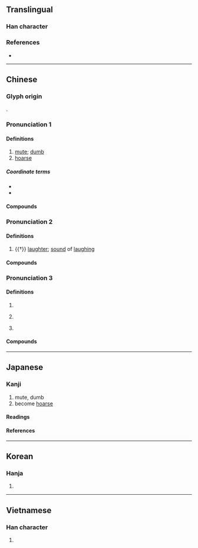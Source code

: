 {{also|唖|哑}}
{{character info/new}}
==Translingual==
{{Han simplified forms|啞|唖|哑|ex=y}}

===Han character===
{{Han char|rn=30|rad=口|as=08|sn=11|four=61017|canj=RMLM|ids=⿰口亞}}

===References===
* {{Han ref|kx=0196.150|dkj=03835|dj=0417.240|hdz=10636.070|uh=555E|ud=21854|bh=B0D7|bd=45271}}

----

==Chinese==
{{zh-forms|s=哑}}

===Glyph origin===
{{Han etym}}
{{Han compound|ls=psc|口|c1=s|t1=mouth|亞|c2=p}}.

===Pronunciation 1===
{{zh-pron
|m=yǎ
|c=aa2
|h=pfs=á
|md=
|mn=xm,qz,tw:é/zz:ée/á
|mn_note=é/ée - vernacular; á - literary
|mn-t=ê2
|w=2o
|mc=1
|oc=1
|cat=a
}}

====Definitions====
{{zh-hanzi}}

# [[mute]]; [[dumb]] {{gloss|unable to speak}}
# [[hoarse]]

=====Coordinate terms=====
* {{zh-l|聾|deaf}}
* {{zh-l|盲|blind}}

====Compounds====
{{zh-der|啞口|啞聲|啞子|啞劇|低啞|啞子做夢|啞戲|啞口無言|喝啞吧酒|啞子托夢|吃啞吧虧|嘶啞|喑啞|啞板|啞穴|啞巴|啞謎|咿啞|啞巴虧|天聾地啞|啞子得夢|啞默悄靜|啞酒|啞嗓|咿咿啞啞|啞鈴|啞炮|沙啞|打啞謎|推聾做啞|猜啞謎|推聾裝啞|瘖啞|盲婚啞嫁|演啞劇|梵啞鈴|瘖啞人|聾啞學校|詐啞佯聾|聾啞|聾盲瘖啞|裝聾作啞|聾啞症|裝聾裝啞}}

===Pronunciation 2===
{{zh-pron
|m=yǎ,è,1nb=standard in Mainland and Taiwan,2nb=literary variant
|c=ak1
|h=
|md=
|mn=qz:iak/tw:ek
|w=
|mc=3+4
|oc=n,3+4
|cat=n
}}

====Definitions====
{{zh-hanzi}}

# {{†}} {{lb|zh|onomatopoeia}} [[laughter]]; [[sound]] of [[laughing]]

====Compounds====
{{zh-der|啞啞|啞然無言|啞然失色|啞然失笑|啞然}}

===Pronunciation 3===
{{zh-pron
|m=yā
|c=aa1
|h=
|md=
|mn=qz,tw:a
|w=
|mc=2
|oc=n,2
|cat=a
}}

====Definitions====
{{zh-hanzi}}

# {{zh-alt-form|呀}}
# {{lb|zh|onomatopoeia}} {{n-g|The sound of cawing.}}
# {{lb|zh|onomatopoeia}} {{n-g|The sound of a child learning to speak.}}

====Compounds====
{{zh-der|嘔啞|嘔嘔啞啞|啞吒/哑咤|啞咽|嗚啞|啞啞學語}}

----

==Japanese==

===Kanji===
{{ja-kanji|grade=9|rs=口08|shin=唖}}

# mute, dumb
# become [[hoarse]]

====Readings====
{{ja-readings
|goon=え, やく
|kanon=あ, あく
|kun=おし-
}}

====References====
{{ja-kref
|ku=1508
|shift=3671
|jis=2F28
|euc=
|freq=''not ranked''
|nelson=''not listed''
|newnelson=827
|halpern=''not listed''
|kld=''not listed''
|heisig=''not listed''
|tuttle=''not listed''
}}

----

==Korean==

===Hanja===
{{ko-hanja|hangeul=아|rv=a|mr=a}}

# {{defn|lang=ko|sort=口08}}

----

==Vietnamese==

===Han character===
{{vi-hantu|[[á]], [[ạ]], [[ớ]]|rs=口08}}

# {{defn|lang=vi|sort=口08}}